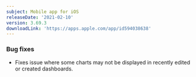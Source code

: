 ```yaml
---
subject: Mobile app for iOS
releaseDate: '2021-02-10'
version: 3.69.3
downloadLink: 'https://apps.apple.com/app/id594038638'
---
```


### Bug fixes

* Fixes issue where some charts may not be displayed in recently edited or created dashboards.
